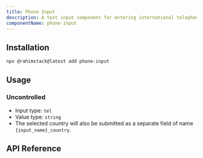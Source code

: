 ```yaml
---
title: Phone Input
description: A text input component for entering international telephone numbers. Based on the ReactPhoneNumberInput.
componentName: phone-input
---
```


<ComponentPreview name="phone-input-demo" />

## Installation

```bash
npx @rahimstack@latest add phone-input
```

## Usage

### Uncontrolled

- Input type: `tel`
- Value type: `string`
- The selected country will also be submitted as a separate field of name `{input_name}_country`.


## API Reference

<ComponentAnatomy name="phone-input" />
